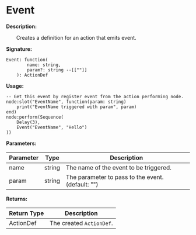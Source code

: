 # Event

**Description:**

&emsp;&emsp;Creates a definition for an action that emits event.

**Signature:**
```tl
Event: function(
		name: string,
		param?: string --[[""]]
	): ActionDef
```

**Usage:**
```tl
-- Get this event by register event from the action performing node.
node:slot("EventName", function(param: string)
	print("EventName triggered with param", param)
end)
node:perform(Sequence(
	Delay(3),
	Event("EventName", "Hello")
))
```

**Parameters:**

| Parameter | Type | Description |
| --- | --- | --- |
| name | string | The name of the event to be triggered. |
| param | string | The parameter to pass to the event. (default: "") |

**Returns:**

| Return Type | Description |
| --- | --- |
| ActionDef | The created `ActionDef`. |